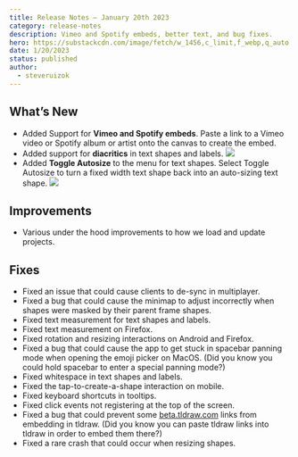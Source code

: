 ```yaml
---
title: Release Notes – January 20th 2023
category: release-notes
description: Vimeo and Spotify embeds, better text, and bug fixes.
hero: https://substackcdn.com/image/fetch/w_1456,c_limit,f_webp,q_auto:good,fl_lossy/https%3A%2F%2Fsubstack-post-media.s3.amazonaws.com%2Fpublic%2Fimages%2Fb17f1e5d-f748-46ca-bd94-53770f5a8286_720x406.gif
date: 1/20/2023
status: published
author:
  - steveruizok
---
```


## What’s New

- Added Support for **Vimeo and Spotify embeds**. Paste a link to a Vimeo video or Spotify album or artist onto the canvas to create the embed.
- Added support for **diacritics** in text shapes and labels.
  [![](https://substackcdn.com/image/fetch/w_1456,c_limit,f_auto,q_auto:good,fl_lossy/https%3A%2F%2Fsubstack-post-media.s3.amazonaws.com%2Fpublic%2Fimages%2F7d57a4ef-46ab-4a1b-855b-1e070db2be71_720x406.gif)](https://substackcdn.com/image/fetch/f_auto,q_auto:good,fl_progressive:steep/https%3A%2F%2Fsubstack-post-media.s3.amazonaws.com%2Fpublic%2Fimages%2F7d57a4ef-46ab-4a1b-855b-1e070db2be71_720x406.gif)
- Added **Toggle Autosize** to the menu for text shapes. Select Toggle Autosize to turn a fixed width text shape back into an auto-sizing text shape.
  [![](https://substackcdn.com/image/fetch/w_1456,c_limit,f_auto,q_auto:good,fl_lossy/https%3A%2F%2Fsubstack-post-media.s3.amazonaws.com%2Fpublic%2Fimages%2Ffd734570-76cc-4459-b627-92401b6fde5d_720x406.gif)](https://substackcdn.com/image/fetch/f_auto,q_auto:good,fl_progressive:steep/https%3A%2F%2Fsubstack-post-media.s3.amazonaws.com%2Fpublic%2Fimages%2Ffd734570-76cc-4459-b627-92401b6fde5d_720x406.gif)

## Improvements

- Various under the hood improvements to how we load and update projects.

## Fixes

- Fixed an issue that could cause clients to de-sync in multiplayer.
- Fixed a bug that could cause the minimap to adjust incorrectly when shapes were masked by their parent frame shapes.
- Fixed text measurement for text shapes and labels.
- Fixed text measurement on Firefox.
- Fixed rotation and resizing interactions on Android and Firefox.
- Fixed a bug that could cause the app to get stuck in spacebar panning mode when opening the emoji picker on MacOS. (Did you know you could hold spacebar to enter a special panning mode?)
- Fixed whitespace in text shapes and labels.
- Fixed the tap-to-create-a-shape interaction on mobile.
- Fixed keyboard shortcuts in tooltips.
- Fixed click events not registering at the top of the screen.
- Fixed a bug that could prevent some [beta.tldraw.com](http://beta.tldraw.com) links from embedding in tldraw. (Did you know you can paste tldraw links into tldraw in order to embed them there?)
- Fixed a rare crash that could occur when resizing shapes.
